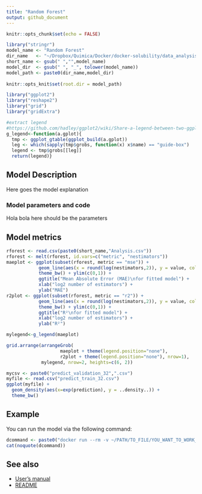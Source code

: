```yaml
---
title: "Random Forest"
output: github_document
---
```


```r
knitr::opts_chunk$set(echo = FALSE)

library("stringr")
model_name <- "Random Forest"
dir_name   <- "~/Dropbox/Quimica/Docker/docker-solubility/data_analysis/built_models/"
short_name <- gsub(" ","",model_name)
model_dir  <- gsub(" ", "_", tolower(model_name))
model_path <- paste0(dir_name,model_dir)
  
knitr::opts_knit$set(root.dir = model_path)

library("ggplot2")
library("reshape2")
library("grid")
library("gridExtra")

#extract legend
#https://github.com/hadley/ggplot2/wiki/Share-a-legend-between-two-ggplot2-graphs
g_legend<-function(a.gplot){
  tmp <- ggplot_gtable(ggplot_build(a.gplot))
  leg <- which(sapply(tmp$grobs, function(x) x$name) == "guide-box")
  legend <- tmp$grobs[[leg]]
  return(legend)}
```

## Model Description
Here goes the model explanation

### Model parameters and code
Hola bola here should be the parameters

## Model metrics
```r
rforest <- read.csv(paste0(short_name,"Analysis.csv"))
rforest <- melt(rforest, id.vars=c("metric", "nestimators"))
maeplot <- ggplot(subset(rforest, metric == "mse")) +
            geom_line(aes(x = round(log(nestimators,2)), y = value, color = variable)) + 
            theme_bw() + ylim(c(0,1)) +
            ggtitle("Mean Absolute Error (MAE)\nfor fitted model") + 
            xlab("log2 number of estimators") + 
            ylab("MAE")
r2plot <- ggplot(subset(rforest, metric == "r2")) +
            geom_line(aes(x = round(log(nestimators,2)), y = value, color = variable)) + 
            theme_bw() + ylim(c(0,1)) +
            ggtitle("R²\nfor fitted model") + 
            xlab("log2 number of estimators") +
            ylab("R²")

mylegend<-g_legend(maeplot)

grid.arrange(arrangeGrob(
                    maeplot + theme(legend.position="none"),
                    r2plot + theme(legend.position="none"), nrow=1),
             mylegend, nrow=2, heights=c(6, 2))
```

```r
mycsv <- paste0("predict_validation_32",".csv")
myfile <- read.csv("predict_train_32.csv")
ggplot(myfile) + 
  geom_density(aes(x=exp(prediction), y = ..density..)) + 
  theme_bw()  
```

## Example
You can run the model via the following command:

```r
dcommand <- paste0("docker run --rm -v ~/PATH/TO_FILE/YOU_WANT_TO_WORK_ON/:/data docker-solubility ", short_name)
cat(noquote(dcommand))
```


## See also
- [User's manual](https://github.com/RodrigoZepeda/docker-solubility/blob/master/Manual.md)
- [README](https://github.com/RodrigoZepeda/docker-solubility/blob/master/README.md)

